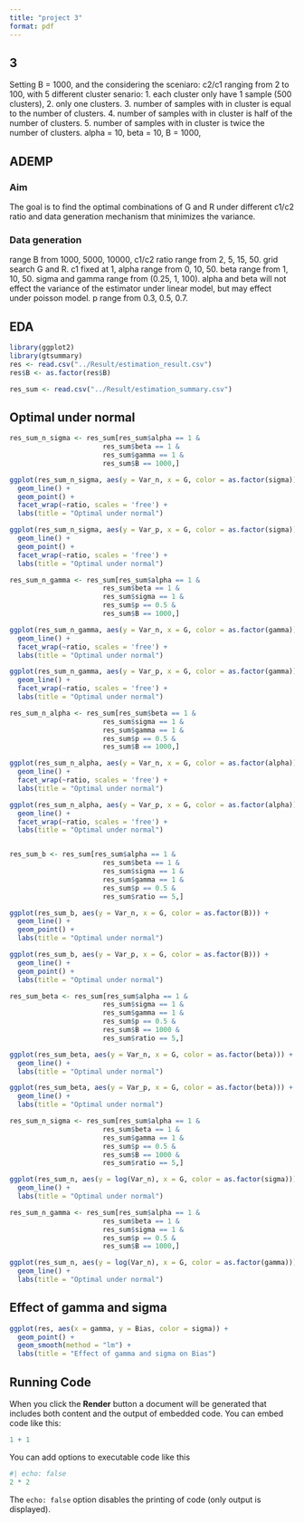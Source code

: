 ```yaml
---
title: "project 3"
format: pdf
---
```


## 3

Setting B = 1000, and the considering the sceniaro: c2/c1 ranging from 2 to 100, with 5 different cluster senario: 1. each cluster only have 1 sample (500 clusters), 2. only one clusters. 3. number of samples with in cluster is equal to the number of clusters. 4. number of samples with in cluster is half of the number of clusters. 5. number of samples with in cluster is twice the number of clusters. alpha = 10, beta = 10, B = 1000, 

## ADEMP

### Aim
  The goal is to find the optimal combinations of G and R under different c1/c2 ratio and data generation mechanism that minimizes the variance.
  
### Data generation
  
range B from 1000, 5000, 10000, c1/c2 ratio range from 2, 5, 15, 50. grid search G and R. c1 fixed at 1, alpha range from 0, 10, 50. beta range from 1, 10, 50. sigma and gamma range from (0.25, 1, 100). alpha and beta will not effect the variance of the estimator under linear model, but may effect under poisson model. p range from 0.3, 0.5, 0.7.



## EDA

```r
library(ggplot2)
library(gtsummary)
res <- read.csv("../Result/estimation_result.csv")
res$B <- as.factor(res$B)

res_sum <- read.csv("../Result/estimation_summary.csv")
```



## Optimal under normal

```r
res_sum_n_sigma <- res_sum[res_sum$alpha == 1 &
                       res_sum$beta == 1 & 
                       res_sum$gamma == 1 & 
                       res_sum$B == 1000,]

ggplot(res_sum_n_sigma, aes(y = Var_n, x = G, color = as.factor(sigma))) +
  geom_line() +
  geom_point() +
  facet_wrap(~ratio, scales = 'free') +
  labs(title = "Optimal under normal")

ggplot(res_sum_n_sigma, aes(y = Var_p, x = G, color = as.factor(sigma))) +
  geom_line() +
  geom_point() +
  facet_wrap(~ratio, scales = 'free') +
  labs(title = "Optimal under normal")

```

```r
res_sum_n_gamma <- res_sum[res_sum$alpha == 1 &
                       res_sum$beta == 1 & 
                       res_sum$sigma == 1 & 
                       res_sum$p == 0.5 &
                       res_sum$B == 1000,]

ggplot(res_sum_n_gamma, aes(y = Var_n, x = G, color = as.factor(gamma))) +
  geom_line() +
  facet_wrap(~ratio, scales = 'free') +
  labs(title = "Optimal under normal")

ggplot(res_sum_n_gamma, aes(y = Var_p, x = G, color = as.factor(gamma))) +
  geom_line() +
  facet_wrap(~ratio, scales = 'free') +
  labs(title = "Optimal under normal")

res_sum_n_alpha <- res_sum[res_sum$beta == 1 & 
                       res_sum$sigma == 1 & 
                       res_sum$gamma == 1 & 
                       res_sum$p == 0.5 &
                       res_sum$B == 1000,]

ggplot(res_sum_n_alpha, aes(y = Var_n, x = G, color = as.factor(alpha))) +
  geom_line() +
  facet_wrap(~ratio, scales = 'free') +
  labs(title = "Optimal under normal")

ggplot(res_sum_n_alpha, aes(y = Var_p, x = G, color = as.factor(alpha))) +
  geom_line() +
  facet_wrap(~ratio, scales = 'free') +
  labs(title = "Optimal under normal")


res_sum_b <- res_sum[res_sum$alpha == 1 &
                       res_sum$beta == 1 & 
                       res_sum$sigma == 1 & 
                       res_sum$gamma == 1 &
                       res_sum$p == 0.5 &
                       res_sum$ratio == 5,]

ggplot(res_sum_b, aes(y = Var_n, x = G, color = as.factor(B))) +
  geom_line() +
  geom_point() +
  labs(title = "Optimal under normal")

ggplot(res_sum_b, aes(y = Var_p, x = G, color = as.factor(B))) +
  geom_line() +
  geom_point() +
  labs(title = "Optimal under normal")

res_sum_beta <- res_sum[res_sum$alpha == 1 &
                       res_sum$sigma == 1 & 
                       res_sum$gamma == 1 & 
                       res_sum$p == 0.5 &
                       res_sum$B == 1000 &
                       res_sum$ratio == 5,]

ggplot(res_sum_beta, aes(y = Var_n, x = G, color = as.factor(beta))) +
  geom_line() +
  labs(title = "Optimal under normal")

ggplot(res_sum_beta, aes(y = Var_p, x = G, color = as.factor(beta))) +
  geom_line() +
  labs(title = "Optimal under normal")

```

```r
res_sum_n_sigma <- res_sum[res_sum$alpha == 1 &
                       res_sum$beta == 1 & 
                       res_sum$gamma == 1 &
                       res_sum$p == 0.5 &
                       res_sum$B == 1000 &
                       res_sum$ratio == 5,]

ggplot(res_sum_n, aes(y = log(Var_n), x = G, color = as.factor(sigma))) +
  geom_line() +
  labs(title = "Optimal under normal")

res_sum_n_gamma <- res_sum[res_sum$alpha == 1 &
                       res_sum$beta == 1 & 
                       res_sum$sigma == 1 &
                       res_sum$p == 0.5 &
                       res_sum$B == 1000,]

ggplot(res_sum_n, aes(y = log(Var_n), x = G, color = as.factor(gamma))) +
  geom_line() +
  labs(title = "Optimal under normal")

```


## Effect of gamma and sigma
```r
ggplot(res, aes(x = gamma, y = Bias, color = sigma)) +
  geom_point() +
  geom_smooth(method = "lm") +
  labs(title = "Effect of gamma and sigma on Bias")
```

## Running Code

When you click the **Render** button a document will be generated that includes both content and the output of embedded code. You can embed code like this:

```r
1 + 1
```

You can add options to executable code like this 

```r
#| echo: false
2 * 2
```

The `echo: false` option disables the printing of code (only output is displayed).

